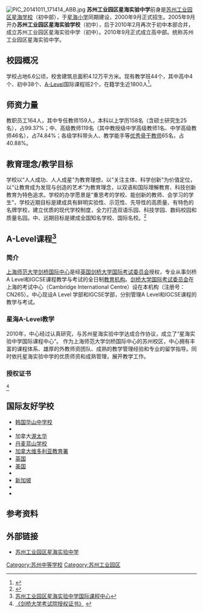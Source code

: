 {{Coord|31.3092343|120.6684879|type:edu_source:GoogleMaps|display=title}}
[[File:PIC_20141011_171414_ABB.jpg|thumb]]
'''苏州工业园区星海实验中学'''前身是[[苏州工业园区星海学校|苏州工业园区星海学校]]（初中部），于[[苏州工业园区星海小学|星海小学]]同期建设，2000年9月正式招生。2005年9月开办'''苏州工业园区星海实验学校'''（初中），后于2010年2月再次于初中本部合并，成立苏州工业园区星海实验中学（初中）。2010年9月正式成立高中部。统称苏州工业园区星海实验中学。

==校园概况==
学校占地6.6公顷，校舍建筑总面积4.12万平方米。现有教学班44个，其中高中4个、初中38个、[[A-Level|A-Level]]国际课程班2个，在籍学生近1800人<ref>{{cite web |title=学校简介 |url=http://xhsy.sipedu.org/Category_13/Index.aspx |website=苏州工业园区星海实验中学 |accessdate=2018-10-11 |language=中文}}</ref>。

==师资力量==
教职员工164人，其中专任教师159人，本科以上学历158名（含硕士研究生25名），占99.37%；中、高级教师119名（其中教授级中学高级教师1名、中学高级教师46名），占74.84%；各级学科带头人、教学能手等[[优秀骨干教师|优秀骨干教师]]65名，占40.88%。

==教育理念/教学目标==
学校以“人人成功、人人成星”为教育理想，以“关注主体、科学创新”为价值定位，以“让教育成为发现与创造的艺术”为教育理念，以双语和国际理解教育、科技创新教育为特色追求。学校的办学愿景是“重思考的学校、能创新的教师、会学习的学生”，学校近期目标是建成具有鲜明实验性、示范性、先导性的高质量、有特色的名牌学校，建立优质的现代学校制度，全力打造双语乐园、科技学园、数码校园和质量名园。中、远期目标是建成全国知名学校、国际名校。<ref>{{cite news|author=韦峰|title=亮丽“成绩单”的背后 解读苏式教育的“星海”理念|url=http://csj.xinhuanet.com/2014-07/04/c_133459537.htm|accessdate=2014-09-12|newspaper=人民日报海外版|date=2014-07-04|deadurl=yes|archiveurl=https://web.archive.org/web/20140912045525/http://csj.xinhuanet.com/2014-07/04/c_133459537.htm|archivedate=2014-09-12}}</ref>

==A-Level课程<ref>[http://www.sz-alevel.com/ 苏州工业园区星海实验中学国际课程中心]</ref>==

===简介===
[[上海师范大学剑桥国际中心|上海师范大学剑桥国际中心]]是经[[英国剑桥大学国际考试委员会|英国剑桥大学国际考试委员会]]授权，专业从事剑桥A Level和IGCSE课程教学与考试的全日制[[教育机构|教育机构]]。[[剑桥大学国际考试委员会|剑桥大学国际考试委员会]]在上海的考试中心（Cambridge International Centre）设在本机构（注册号：CN265）。中心现设A Level 学部和IGCSE学部，分别管理A Level和IGCSE课程的教学与考试。

===星海A-Level教学===
2010年，中心经过认真研究，与苏州星海实验中学达成合作协议，成立了“星海实验中学国际课程中心”。 作为上海师范大学剑桥国际中心的苏州校区，中心拥有丰富的课程体系、雄厚的外教师资团队、成熟的教学管理经验和专业的留学指导。同时依托星海实验中学的优质师资和成熟管理，展开教学工作。

===授权证书===
<ref>[http://www.sz-alevel.com/index.aspx?menuid=3&type=introduct&lanmuid=94&language=cn 《剑桥大学考试院授权证书》] {{webarchive|url=https://web.archive.org/web/20111214050430/http://www.sz-alevel.com/index.aspx?menuid=3&type=introduct&lanmuid=94&language=cn |date=2011-12-14 }}</ref>

==国际友好学校==
*[http://www.jb-hs.ms.kr 韩国华山中学校]
*{{le|新加坡南洋女子中学校|Nanyang Girls' High School}}
*加拿大[[渥太华|渥太华]]{{le|亨利·拉森小学|Henry Larsen Elementary School}}
*[https://web.archive.org/web/20110101184636/http://www.blaabjerggaardskolen.skoleintra.dk/ 丹麦蓝山学校]
*[[加拿大|加拿大]][http://www.studyinvictoria.com 维多利亚教育署]
*[[英国|英国]]{{le|安培德私立高中|Mander Portman Woodward VI form colleges}}
*[[美国|美国]]{{le|斯蒂芬·麦克中学|Stephen Mack Middle School}}
*{{le|新加坡立化中学|River Valley High School, Singapore}}
*[[新加坡|新加坡]]{{le|义安中学|Ngee Ann Secondary School}}
*{{le|哈利法克斯教育局|Halifax Regional School Board}}
*{{le|渥太华教育局|Ottawa-Carleton District School Board}}

==参考资料==
{{reflist}}

==外部链接==
*[http://xhsy.sipedu.org/ 苏州工业园区星海实验中学]


[[Category:苏州中等学校|Category:苏州中等学校]]

[[Category:苏州工业园区|Category:苏州工业园区]]